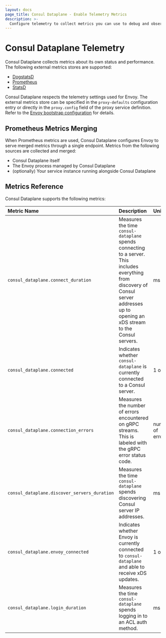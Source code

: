 ```yaml
---
layout: docs
page_title: Consul Dataplane - Enable Telemetry Metrics
description: >-
  Configure telemetry to collect metrics you can use to debug and observe Consul Dataplane behavior and performance.
---
```


# Consul Dataplane Telemetry

Consul Dataplane collects metrics about its own status and performance.
The following external metrics stores are supported:

- [DogstatsD](https://docs.datadoghq.com/developers/dogstatsd/)
- [Prometheus](https://prometheus.io/docs/prometheus/latest/)
- [StatsD](https://github.com/statsd/statsd)

Consul Dataplane respects the telemetry settings used for Envoy. The external metrics store can be
specified in the `proxy-defaults` configuration entry or directly in the `proxy.config` field of the
proxy service definition. Refer to the [Envoy bootstrap
configuration](/docs/connect/proxies/envoy#bootstrap-configuration) for details.

## Prometheus Metrics Merging

When Prometheus metrics are used, Consul Dataplane configures Envoy to serve merged metrics through
a single endpoint. Metrics from the following sources are collected and merged:

- Consul Dataplane itself
- The Envoy process managed by Consul Dataplane
- (optionally) Your service instance running alongside Consul Dataplane

## Metrics Reference

Consul Dataplane supports the following metrics:

| Metric Name                                  | Description                                                                                                                                                                               | Unit             | Type    |
| :------------------------------------------- | :---------------------------------------------------------------------------------------------------------------------------------------------------------------------------------------- | :--------------- | :------ |
| `consul_dataplane.connect_duration`          | Measures the time `consul-dataplane` spends connecting to a server. This includes everything from discovery of Consul server addresses up to opening an xDS stream to the Consul servers. | ms               | timer   |
| `consul_dataplane.connected`                 | Indicates whether `consul-dataplane` is currently connected to a Consul server.                                                                                                           | 1 or 0           | gauge   |
| `consul_dataplane.connection_errors`         | Measures the number of errors encountered on gRPC streams. This is labeled with the gRPC error status code.                                                                               | number of errors | gauge   |
| `consul_dataplane.discover_servers_duration` | Measures the time `consul-dataplane` spends discovering Consul server IP addresses.                                                                                                       | ms               | timer   |
| `consul_dataplane.envoy_connected`           | Indicates whether Envoy is currently connected to `consul-dataplane` and able to receive xDS updates.                                                                                     | 1 or 0           | gauge   |
| `consul_dataplane.login_duration`            | Measures the time `consul-dataplane` spends logging in to an ACL auth method.                                                                                                             | ms               | timer   |
